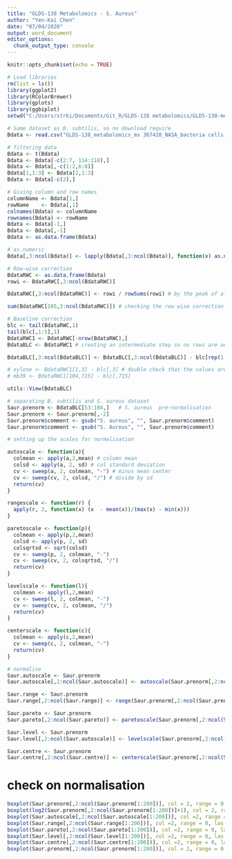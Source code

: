 ```yaml
---
title: "GLDS-138 Metabolomics - S. Aureus"
author: "Yen-Kai Chen"
date: "07/04/2020"
output: word_document
editor_options: 
  chunk_output_type: console
---
```


```r
knitr::opts_chunk$set(echo = TRUE)
```

```r
# Load libraries
rm(list = ls())
library(ggplot2)
library(RColorBrewer)
library(gplots)
library(ggbiplot)
setwd("C:/Users/strki/Documents/Git_R/GLDS-138 metabolomics/GLDS-138-metabolomics")

# Same dataset as B. subtilis, so no download require
Bdata <- read.csv("GLDS-138_metabolomics_mx 367428_NASA_bacteria cells_09-2017_submit.csv", stringsAsFactors = FALSE)

# filtering data
Bdata <- t(Bdata)
Bdata <- Bdata[-c(2:7, 114:118),]
Bdata <- Bdata[,-c(1:2,6:8)]
Bdata[1,1:3] <- Bdata[2,1:3]
Bdata <- Bdata[-c(2),]

# Giving column and row names
columnName <- Bdata[1,]
rowName    <- Bdata[,1]
colnames(Bdata) <- columnName
rownames(Bdata) <- rowName
Bdata <- Bdata[-1,]
Bdata <- Bdata[,-1]
Bdata <- as.data.frame(Bdata)

# as.numeric
Bdata[,3:ncol(Bdata)] <- lapply(Bdata[,3:ncol(Bdata)], function(x) as.numeric(as.character(x)))
```
```r
# Row-wise correction
BdataRWC <- as.data.frame(Bdata)
rowi <- BdataRWC[,3:ncol(BdataRWC)]

BdataRWC[,3:ncol(BdataRWC)] <- rowi / rowSums(rowi) # by the peak of all sums

sum(BdataRWC[105,3:ncol(BdataRWC)]) # checking the row wise correction worked well

# Baseline correction
blc <- tail(BdataRWC,1)
tail(blc[,1:5],1)
BdataRWC1 <- BdataRWC[-nrow(BdataRWC),]
BdataBLC <- BdataRWC1 # creating an intermediate step so no rows are accidentally deleted

BdataBLC[,3:ncol(BdataBLC)] <- BdataBLC[,3:ncol(BdataBLC)] - blc[rep(1,104),3:ncol(blc)]

# xylose <- BdataRWC1[1,3] - blc[,3] # double check that the values are correct
# mb39 <- BdataRWC1[104,715] - blc[,715]

utils::View(BdataBLC)

# separating B. subtilis and S. aureus dataset
Saur.prenorm <- BdataBLC[53:104,]   # S. aureus  pre-normalisation
Saur.prenorm <- Saur.prenorm[,-2]
Saur.prenorm$comment <- gsub("S. aureus", "", Saur.prenorm$comment)
Saur.prenorm$comment <- gsub("S. Aureus", "", Saur.prenorm$comment)

# setting up the scales for normalisation

autoscale <- function(a){
  colmean <- apply(a,2,mean) # column mean
  colsd <- apply(a, 2, sd) # col standard deviation
  cv <- sweep(a, 2, colmean, "-") # minus mean center
  cv <- sweep(cv, 2, colsd, "/") # divide by sd
  return(cv)
}

rangescale <- function(r) {
  apply(r, 2, function(x) (x  - mean(x))/(max(x) - min(x)))
}

paretoscale <- function(p){
  colmean <- apply(p,2,mean) 
  colsd <- apply(p, 2, sd) 
  colsqrtsd <- sqrt(colsd)
  cv <- sweep(p, 2, colmean, "-") 
  cv <- sweep(cv, 2, colsqrtsd, "/") 
  return(cv)
}

levelscale <- function(l){
  colmean <- apply(l,2,mean)
  cv <- sweep(l, 2, colmean, "-")
  cv <- sweep(cv, 2, colmean, "/")
  return(cv)
}

centerscale <- function(c){
  colmean <- apply(c,2,mean)
  cv <- sweep(c, 2, colmean, "-")
  return(cv)
}

# normalise
Saur.autoscale <- Saur.prenorm
Saur.autoscale[,2:ncol(Saur.autoscale)] <- autoscale(Saur.prenorm[,2:ncol(Saur.prenorm)])

Saur.range <- Saur.prenorm
Saur.range[,2:ncol(Saur.range)] <- range(Saur.prenorm[,2:ncol(Saur.prenorm)])

Saur.pareto <- Saur.prenorm
Saur.pareto[,2:ncol(Saur.pareto)] <- paretoscale(Saur.prenorm[,2:ncol(Saur.prenorm)])

Saur.level <- Saur.prenorm
Saur.level[,2:ncol(Saur.autoscale)] <- levelscale(Saur.prenorm[,2:ncol(Saur.prenorm)])

Saur.centre <- Saur.prenorm
Saur.centre[,2:ncol(Saur.centre)] <- centerscale(Saur.prenorm[,2:ncol(Saur.prenorm)])
```
# check on normalisation
```r
boxplot(Saur.prenorm[,2:ncol(Saur.prenorm[1:200])], col = 2, range = 0, las =2)
boxplot(log2(Saur.prenorm[,2:ncol(Saur.prenorm[1:200])]+1), col = 2, range = 0)
boxplot(Saur.autoscale[,2:ncol(Saur.autoscale[1:200])], col =2, range = 0, las = 2)
boxplot(Saur.range[,2:ncol(Saur.range[1:200])], col =2, range = 0, las = 2)
boxplot(Saur.pareto[,2:ncol(Saur.pareto[1:200])], col =2, range = 0, las = 2)
boxplot(Saur.level[,2:ncol(Saur.level[1:200])], col =2, range = 0, las = 2)
boxplot(Saur.centre[,2:ncol(Saur.centre[1:200])], col =2, range = 0, las = 2)
boxplot(Saur.prenorm[,2:ncol(Saur.prenorm[1:200])], col = 2, range = 0, center = TRUE)
```














